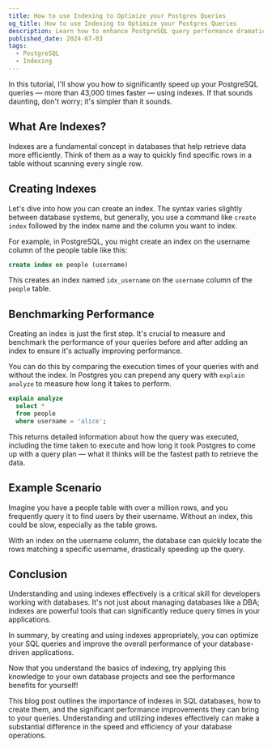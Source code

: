 ```yaml
---
title: How to use Indexing to Optimize your Postgres Queries
og_title: How to use Indexing to Optimize your Postgres Queries
description: Learn how to enhance PostgreSQL query performance dramatically by implementing Indexes for your database tables. Indexes are powerful tools that allow databases to retrieve data more efficiently, reducing query times significantly. This tutorial covers the basics of creating indexes, benchmarking their performance improvements, and understanding their impact on query execution. Discover practical examples and best practices to optimize your Postgres queries and improve overall application performance. Mastering indexes can transform how you manage database operations and boost the responsiveness of your database-driven applications instantly.
published_date: 2024-07-03
tags:
  - PostgreSQL
  - Indexing
---
```



<YouTubeVideo id="bBu_V8CfWgM" />

In this tutorial, I'll show you how to significantly speed up your PostgreSQL queries — more than 43,000 times faster — using indexes. If that sounds daunting, don't worry; it's simpler than it sounds.

## What Are Indexes?

Indexes are a fundamental concept in databases that help retrieve data more efficiently. Think of them as a way to quickly find specific rows in a table without scanning every single row.

## Creating Indexes

Let's dive into how you can create an index. The syntax varies slightly between database systems, but generally, you use a command like `create index` followed by the index name and the column you want to index.

For example, in PostgreSQL, you might create an index on the username column of the people table like this:

```sql
create index on people (username)
```

This creates an index named `idx_username` on the `username` column of the `people` table.

## Benchmarking Performance

Creating an index is just the first step. It's crucial to measure and benchmark the performance of your queries before and after adding an index to ensure it's actually improving performance.

You can do this by comparing the execution times of your queries with and without the index. In Postgres you can prepend any query with `explain analyze` to measure how long it takes to perform.

```sql
explain analyze
  select *
  from people
  where username = 'alice';
```

This returns detailed information about how the query was executed, including the time taken to execute and how long it took Postgres to come up with a query plan — what it thinks will be the fastest path to retrieve the data.

## Example Scenario

Imagine you have a people table with over a million rows, and you frequently query it to find users by their username. Without an index, this could be slow, especially as the table grows.

With an index on the username column, the database can quickly locate the rows matching a specific username, drastically speeding up the query.

## Conclusion

Understanding and using indexes effectively is a critical skill for developers working with databases. It's not just about managing databases like a DBA; indexes are powerful tools that can significantly reduce query times in your applications.

In summary, by creating and using indexes appropriately, you can optimize your SQL queries and improve the overall performance of your database-driven applications.

Now that you understand the basics of indexing, try applying this knowledge to your own database projects and see the performance benefits for yourself!

This blog post outlines the importance of indexes in SQL databases, how to create them, and the significant performance improvements they can bring to your queries. Understanding and utilizing indexes effectively can make a substantial difference in the speed and efficiency of your database operations.


<CTA />
